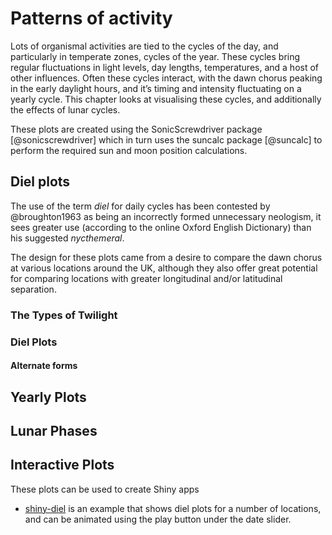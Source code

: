 # Patterns of activity
Lots of organismal activities are tied to the cycles of the day, and particularly in temperate zones, cycles of the year. These cycles bring regular fluctuations in light levels, day lengths, temperatures, and a host of other influences. Often these cycles interact, with the dawn chorus peaking in the early daylight hours, and it's timing and intensity fluctuating on a yearly cycle. This chapter looks at visualising these cycles, and additionally the effects of lunar cycles.

These plots are created using the SonicScrewdriver package [@sonicscrewdriver] which in turn uses the suncalc package [@suncalc] to perform the required sun and moon position calculations.

## Diel plots
The use of the term _diel_ for daily cycles has been contested by @broughton1963 as being an incorrectly formed unnecessary neologism, it sees greater use (according to the online Oxford English Dictionary) than his suggested _nycthemeral_.

The design for these plots came from a desire to compare the dawn chorus at various locations around the UK, although they also offer great potential for comparing locations with greater longitudinal and/or latitudinal separation.

### The Types of Twilight

### Diel Plots

#### Alternate forms

## Yearly Plots

## Lunar Phases

## Interactive Plots
These plots can be used to create Shiny apps

* [shiny-diel](https://shiny.ebaker.me.uk/shiny-diel/) is an example that shows diel plots for a number of locations, and can be animated using the play button under the date slider.
